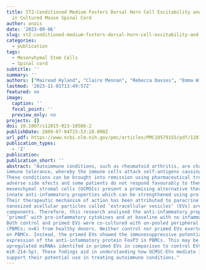 ```yaml
---
title: ST2-Conditioned Medium Fosters Dorsal Horn Cell Excitability and Synaptic Transmission
  in Cultured Mouse Spinal Cord
author: anais
date: '2023-09-06'
slug: st2-conditioned-medium-fosters-dorsal-horn-cell-excitability-and-synaptic-transmission-in-cultured-mouse-spinal-cord
categories:
  - publication
tags:
  - Mesenvhymal Stem Cells
  - Spinal cord
subtitle: ''
summary: ''
authors: ["Mairead Hyland", "Claire Mennan", "Rebecca Davies", "Emma Wilson","Daniel P Tonge", "Aled Clayton", "Oksana Kehoe"]
lastmod: '2023-11-01T13:49:57Z'
featured: no
image:
  caption: ''
  focal_point: ''
  preview_only: no
projects: []
doi: 10.1007/s12015-023-10586-2
publishDate: 2009-07-04T15:53:28.000Z
url_pdf: https://www.ncbi.nlm.nih.gov/pmc/articles/PMC10579155/pdf/12015_2023_Article_10586.pdf
publication_types:
  - '2'
publication: 
publication_short: ''
abstract: "Autoimmune conditions, such as rheumatoid arthritis, are characterised by a loss of
immune tolerance, whereby the immune cells attack self-antigens causing pain and infammation.
These conditions can be brought into remission using pharmaceutical treatments, but often have
adverse side efects and some patients do not respond favourably to them. Human umbilical cord
mesenchymal stromal cells (UCMSCs) present a promising alternative therapeutic due to their
innate anti-infammatory properties which can be strengthened using pro-infammatory conditions.
Their therapeutic mechanism of action has been attributed to paracrine signalling, by which
nanosized acellular particles called ‘extracellular vesicles’ (EVs) are one of the essential
components. Therefore, this research analysed the anti-infammatory properties of UCMSC-EVs
‘primed’ with pro-infammatory cytokines and at baseline with no infammatory cytokines (control).
Both control and primed EVs were co-cultured with un-pooled peripheral blood mononuclear cells
(PBMCs; n=6) from healthy donors. Neither control nor primed EVs exerted a pro-infammatory efect
on PBMCs. Instead, the primed EVs showed the immunosuppressive potential by increasing the
expression of the anti-infammatory protein FoxP3 in PBMCs. This may be attributed to the
upregulated miRNAs identifed in primed EVs in comparison to control EVs (miR-139-5p, miR-140-5p,
miR-214-5p). These fndings aid in understanding how UCMSC-EVs mediate immunosuppression and
support their potential use in treating autoimmune conditions."
---
```

